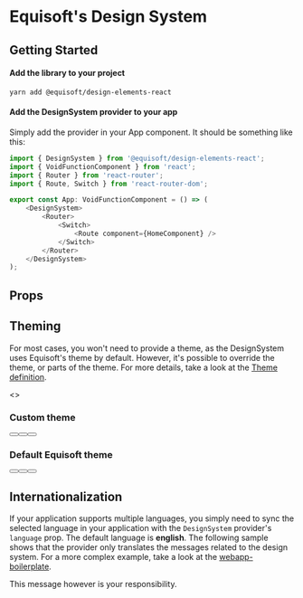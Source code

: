 
<Meta title="Introduction" />

# Equisoft's Design System
## Getting Started

#### Add the library to your project
`yarn add @equisoft/design-elements-react`

#### Add the DesignSystem provider to your app

Simply add the provider in your App component. It should be something like this:
```typescript jsx
import { DesignSystem } from '@equisoft/design-elements-react';
import { VoidFunctionComponent } from 'react';
import { Router } from 'react-router';
import { Route, Switch } from 'react-router-dom';

export const App: VoidFunctionComponent = () => (
    <DesignSystem>
        <Router>
            <Switch>
                <Route component={HomeComponent} />
            </Switch>
        </Router>
    </DesignSystem>
);

```


## Props

<ArgsTable of={DesignSystem} />


## Theming

For most cases, you won't need to provide a theme, as the DesignSystem uses Equisoft's theme by default. However, it's
possible to override the theme, or parts of the theme. For more details, take a look at the [Theme definition](https://github.com/kronostechnologies/design-elements/blob/master/packages/react/src/themes/theme.ts).

<Canvas>
<>
    <DesignSystem theme={testTheme}>
        <div>
            <h3>Custom theme</h3>
            <Button label="Primary" buttonType="primary" />
            <Button label="Secondary" buttonType="secondary" />
            <Button label="Tertiary" buttonType="tertiary" />
        </div>
    </DesignSystem>
    <DesignSystem>
    <div>
        <h3>Default Equisoft theme</h3>
        <Button label="Primary" buttonType="primary" />
        <Button label="Secondary" buttonType="secondary" />
        <Button label="Tertiary" buttonType="tertiary" />
    </div>
    </DesignSystem>
</>
</Canvas>

## Internationalization

If your application supports multiple languages, you simply need to sync the selected language in your application with
the `DesignSystem` provider's `language` prop. The default language is **english**.
The following sample shows that the provider only translates the messages
related to the design system. For a more complex example, take a look at the [webapp-boilerplate](https://github.com/kronostechnologies/webapp-boilerplate/tree/master/web/src/browser).

<Canvas>
<DesignSystem language="fr">
    <SectionalBanner type="info">
        This message however is your responsibility.
    </SectionalBanner>
</DesignSystem>
</Canvas>
